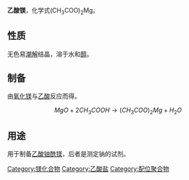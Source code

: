 {{Chembox
| Verifiedfields = changed
| Watchedfields = changed
| verifiedrevid = 415299087
| ImageFile = Magnesium acetate.png
| ImageFile2 = Acetat de magnesi.jpg
| IUPACName = Magnesium acetate
| OtherNames = 醋酸镁
| Section1 = {{Chembox Identifiers
| CASNo_Ref = {{cascite|correct|CAS}}
| CASOther= {{CAS|142-72-3}} (无水)<br />{{CAS|16674-78-5}} (四水)
| PubChem = 8896
| ChEMBL_Ref = {{ebicite|changed|EBI}}
| ChEMBL = 1200691
|  ChemSpiderID_Ref = {{chemspidercite|changed|chemspider}}
| ChemSpiderID = 8556
|  SMILES = [Mg+2].[O-]C(=O)C.[O-]C(=O)C
|  InChI = 1/2C2H4O2.Mg/c2*1-2(3)4;/h2*1H3,(H,3,4);/q;;+2/p-2
|  InChIKey = UEGPKNKPLBYCNK-NUQVWONBAP
|  StdInChI_Ref = {{stdinchicite|changed|chemspider}}
| StdInChI = 1S/2C2H4O2.Mg/c2*1-2(3)4;/h2*1H3,(H,3,4);/q;;+2/p-2
|  StdInChIKey_Ref = {{stdinchicite|changed|chemspider}}
| StdInChIKey = UEGPKNKPLBYCNK-UHFFFAOYSA-L
| }}
| Section2 = {{Chembox Properties
| Formula = (CH<sub>3</sub>COO)<sub>2</sub>Mg
| MolarMass = 142.394 (无水) 214.455 (四水)
| Appearance = 白色潮解结晶
| Density = 1.45 g/cm<sup>3</sup>
| MeltingPt = 80 °C (四水)
| Solubility = 可溶 }}
}}
'''乙酸镁'''，化学式(CH<sub>3</sub>COO)<sub>2</sub>Mg。

==性质==
无色易[[潮解|潮解]]结晶，溶于水和[[醇|醇]]。

==制备==
由[[氧化镁|氧化镁]]与[[乙酸|乙酸]]反应而得。
:<math>\ MgO+2CH_3COOH\rightarrow (CH_3COO)_2Mg+H_2O</math>

==用途==
用于制备[[乙酸铀酰镁|乙酸铀酰镁]]，后者是测定钠的试剂。

{{镁化合物}}
{{乙酸盐}}

[[Category:镁化合物|Category:镁化合物]]
[[Category:乙酸盐|Category:乙酸盐]]
[[Category:配位聚合物|Category:配位聚合物]]